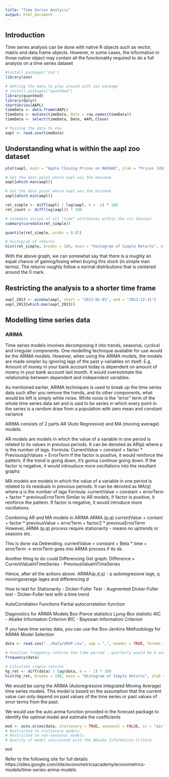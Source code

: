 ```yaml
---
title: "Time Series Analysis"
output: html_document
---
```


## Introduction

Time series analysis can be done with native R objects such as vector, matrix and data.frame objects. However, in some cases, the information in those native object may contain all the functionality required to do a full analysis on a time series dataset

```r
#install.packages("zoo")
library(zoo)

# Getting the data to play around with zoo package
# install.packages("quantmod")
library(quantmod)
library(dplyr)
chartSeries(AAPL)
timeData <- data.frame(AAPL)
timeData <- mutate(timeData, Date = row.names(timeData))
timeData <- select(timeData, Date, AAPL.Close)

# Passing the data to zoo
aapl <- read.zoo(timeData)
```

## Understanding what is within the aapl zoo dataset

```r
plot(aapl, main = "Apple Closing Prices on NASDAQ", ylab = "Prices (USD)", xlab = "Date")

# Get the data point where aapl was the maximum
aapl[which.max(aapl)]

# Get the data point where aapl was the minimum
aapl[which.min(aapl)]

ret_simple <- diff(aapl) / lag(aapl, k = -1) * 100
ret_count <- diff(log(aapl)) * 100

# coredata strips of all "time" attributes within the xts dataset
summary(coredata(ret_simple))

quantile(ret_simple, probs = 0.01)

# Histogram of returns
hist(ret_simple, breaks = 100, main = "Histogram of Simple Returns", xlab = "%")
```

With the above graph, we can somewhat say that there is a roughly an equal chance of gaining/losing when buying this stock (in simple man terms). The returns roughly follow a normal distributions that is centered around the 0 mark.

## Restricting the analysis to a shorter time frame

```r
aapl_2013 <- window(aapl, start = "2013-01-01", end = "2013-12-31")
aapl_2013[which.max(aapl_2013)]
```

## Modelling time series data

### ARIMA

Time series models involves decomposing it into trends, seasonal, cyclical and irregular components. One modelling technique available for use would be the ARIMA models. However, when using the ARIMA models, the models are made simpler by ignoring lags of the past y-variables on itself. E.g. Amount of money in your bank account today is dependent on amount of moeny in your bank account last month. It would overestimate the relationship between dependent and independent variables.

As mentioned earlier, ARIMA techniques is used to break up the time series data such after you remove the trends, and its other components, what would be left is simply white noise. White noise is the "error" term of the whole time series data set and is said to be series in which every point in the series is a random draw from a population with zero mean and constant variance

ARIMA consists of 2 parts AR (Auto Regressive) and MA (moving average) models.

AR models are models in which the value of a variable in one period is related to its values in previous periods. It can be denoted as AR(p) where p is the number of lags.
Formula: CurrentValue = constant + factor * Previous(p)Values + ErrorTerm
If the factor is positive, it would reinforce the pattern, if the trend is going down, it's gonna continue going down.
If the factor is negative, it would introuduce more oscillations into the resultant graphs

MA models are models in which the value of a variable in one period is related to its residuals in previous periods. It can be denoted as MA(q) where q is the number of lags
Formula: currentValue = constant + errorTerm + factor * previousErrorTerm
Similar to AR models, if factor is positive, it reinforce the pattern. If factor is negative, it would introduce more oscillations.

Combining AR and MA models in ARIMA
ARMA (p,q)
currentValue + contant + factor * previousValue + errorTerm + factor2 * previousErrorTerm
However, ARMA (p,q) process require stationarity - means no uptrends or seasons etc.

This is done via Detrending.
currentValue = constant + Beta * time + errorTerm -> errorTerm goes into ARMA process if its ok.

Another thing to do could Differencing
Get graph: Difference = CurrentValueInTimeSeries - PreviousValueInTimeSeries

Hence, after all the actions above.
ARIMA(p,d,q) - p autoregressive lage, q movingaverage lages and differencing d

How to test for Stationarity
- Dicker-Fuller Test
- Augmented Dicker-Fuller test
- Dicker-Fuller test with a time trend

AutoCorrelation Functions
Partial autocorrelation function

Diagnostics for ARIMA Models
Box-Pierce statistics
Ljung-Box statistic
AIC - Akaike Information Criterion
BIC - Bayesian Information Criterion

If you have time series data, you can use the Box-Jenkins Methodology for ARIMA Model Selection

```r
data <- read.zoo("../Data/UKHP.csv", sep = ",", header = TRUE, format = "%Y-%m", FUN = as.yearmon)

# Function frequency returns the time period - quarterly would be 4 and monthly would be 12
frequency(data)

# Calculate simple returns
hp_ret <- diff(data) / lag(data, k = - 1) * 100
hist(hp_ret, breaks = 100, main = "Histogram of Simple Returns", xlab = "%")
```

We would be using the ARIMA (Autoregressive Integrated Moving Average) time series models. This model is based on the assumption that the current value can only depend on past values of the time series or past values of error terms from the past.

We would use the auto.arima function provided in the forecast package to identify the optimal model and estimate the coefficients

```r
mod <- auto.arima(data, stationary = TRUE, seasonal = FALSE, ic = "aic")
# Restricted to stationary models
# Restricted to non-seasonal models
# Quality of model calculated with the Akaike Information Critera

mod
```

Refer to the following site for full details
https://sites.google.com/site/econometricsacademy/econometrics-models/time-series-arima-models
